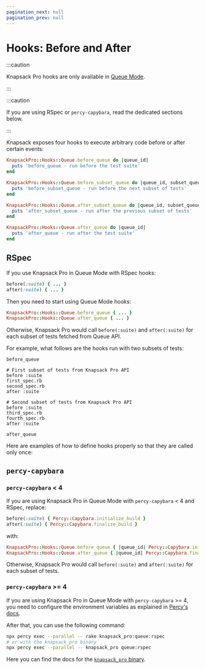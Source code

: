 ```yaml
---
pagination_next: null
pagination_prev: null
---
```



# Hooks: Before and After

:::caution

Knapsack Pro hooks are only available in [Queue Mode](../overview/index.mdx#queue-mode-dynamic-split).

:::

:::caution

If you are using RSpec or `percy-capybara`, read the dedicated sections below.

:::

Knapsack exposes four hooks to execute arbitrary code before or after certain events:

```ruby
KnapsackPro::Hooks::Queue.before_queue do |queue_id|
  puts 'before_queue - run before the test suite'
end

KnapsackPro::Hooks::Queue.before_subset_queue do |queue_id, subset_queue_id|
  puts 'before_subset_queue - run before the next subset of tests'
end

KnapsackPro::Hooks::Queue.after_subset_queue do |queue_id, subset_queue_id|
  puts 'after_subset_queue - run after the previous subset of tests'
end

KnapsackPro::Hooks::Queue.after_queue do |queue_id|
  puts 'after_queue - run after the test suite'
end
```

## RSpec

If you use Knapsack Pro in Queue Mode with RSpec hooks:

```ruby
before(:suite) { ... }
after(:suite) { ... }
```

Then you need to start using Queue Mode hooks:

```ruby
KnapsackPro::Hooks::Queue.before_queue { ... }
KnapsackPro::Hooks::Queue.after_queue { ... }
```

Otherwise, Knapsack Pro would call `before(:suite)` and `after(:suite)` for each subset of tests fetched from Queue API.

For example, what follows are the hooks run with two subsets of tests:

```
before_queue

# First subset of tests from Knapsack Pro API
before :suite
first_spec.rb
second_spec.rb
after :suite

# Second subset of tests from Knapsack Pro API
before :suite
third_spec.rb
fourth_spec.rb
after :suite

after_queue
```

Here are examples of how to define hooks properly so that they are called only once:

<Tabs>
  <TabItem value="junit-formatter" label="Before suite hook" default>
    <BeforeSuiteHookQueueMode />
  </TabItem>
  <TabItem value="json-formatter" label="After suite hook">
    <AfterSuiteHookQueueMode />
  </TabItem>
</Tabs>

## `percy-capybara`

### `percy-capybara` < 4

If you are using Knapsack Pro in Queue Mode with `percy-capybara` < 4 and RSpec, replace:

```ruby
before(:suite) { Percy::Capybara.initialize_build }
after(:suite) { Percy::Capybara.finalize_build }
```

with:

```ruby
KnapsackPro::Hooks::Queue.before_queue { |queue_id| Percy::Capybara.initialize_build }
KnapsackPro::Hooks::Queue.after_queue { |queue_id| Percy::Capybara.finalize_build }
```

Otherwise, Knapsack Pro would call `before(:suite)` and `after(:suite)` for each subset of tests.

### `percy-capybara` >= 4

If you are using Knapsack Pro in Queue Mode with `percy-capybara` >= 4, you need to configure the environment variables as explained in [Percy's docs](https://docs.percy.io/docs/parallel-test-suites#section-manual-configuration-with-environment-variables).

After that, you can use the following command:

```bash
npx percy exec --parallel -- rake knapsack_pro:queue:rspec
# or with the knapsack_pro binary
npx percy exec --parallel -- knapsack_pro queue:rspec
```

Here you can find the docs for the [`knapsack_pro` binary](cookbook.md#use-the-knapsack-pro-binary).
